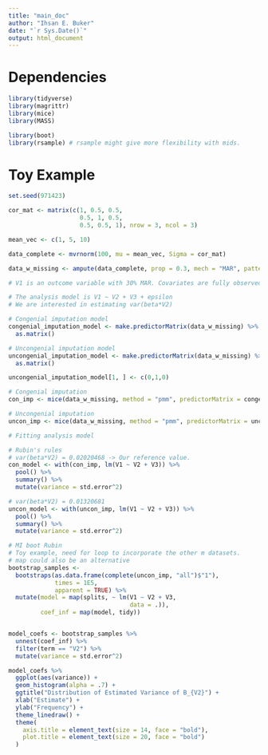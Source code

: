 ```yaml
---
title: "main_doc"
author: "Ihsan E. Buker"
date: "`r Sys.Date()`"
output: html_document
---
```

# Dependencies 
```r
library(tidyverse)
library(magrittr)
library(mice)
library(MASS)

library(boot)
library(rsample) # rsample might give more flexibility with mids. 
```

# Toy Example 
```r
set.seed(971423)

cor_mat <- matrix(c(1, 0.5, 0.5, 
                    0.5, 1, 0.5, 
                    0.5, 0.5, 1), nrow = 3, ncol = 3)

mean_vec <- c(1, 5, 10)

data_complete <- mvrnorm(100, mu = mean_vec, Sigma = cor_mat)

data_w_missing <- ampute(data_complete, prop = 0.3, mech = "MAR", patterns = c(0, 1, 1))$amp

# V1 is an outcome variable with 30% MAR. Covariates are fully observed. 

# The analysis model is V1 ~ V2 + V3 + epsilon 
# We are interested in estimating var(beta*V2)

# Congenial imputation model 
congenial_imputation_model <- make.predictorMatrix(data_w_missing) %>%
  as.matrix()

# Uncongenial imputation model 
uncongenial_imputation_model <- make.predictorMatrix(data_w_missing) %>%
  as.matrix()

uncongenial_imputation_model[1, ] <- c(0,1,0)

# Congenial imputation 
con_imp <- mice(data_w_missing, method = "pmm", predictorMatrix = congenial_imputation_model)

# Uncongenial imputation 
uncon_imp <- mice(data_w_missing, method = "pmm", predictorMatrix = uncongenial_imputation_model)

# Fitting analysis model 

# Rubin's rules 
# var(beta*V2) = 0.02020468 -> Our reference value. 
con_model <- with(con_imp, lm(V1 ~ V2 + V3)) %>%
  pool() %>%
  summary() %>%
  mutate(variance = std.error^2)

# var(beta*V2) = 0.01320681
uncon_model <- with(uncon_imp, lm(V1 ~ V2 + V3)) %>%
  pool() %>%
  summary() %>%
  mutate(variance = std.error^2)

# MI boot Rubin 
# Toy example, need for loop to incorporate the other m datasets. 
# map could also be an alternative
bootstrap_samples <-
  bootstraps(as.data.frame(complete(uncon_imp, "all")$"1"),
             times = 1E5,
             apparent = TRUE) %>%
  mutate(model = map(splits, ~ lm(V1 ~ V2 + V3,
                                  data = .)),
         coef_inf = map(model, tidy))


model_coefs <- bootstrap_samples %>%
  unnest(coef_inf) %>%
  filter(term == "V2") %>%
  mutate(variance = std.error^2)

model_coefs %>%
  ggplot(aes(variance)) +
  geom_histogram(alpha = .7) +
  ggtitle("Distribution of Estimated Variance of B_{V2}") +
  xlab("Estimate") +
  ylab("Frequency") +
  theme_linedraw() +
  theme(
    axis.title = element_text(size = 14, face = "bold"),
    plot.title = element_text(size = 20, face = "bold")
  )


```

